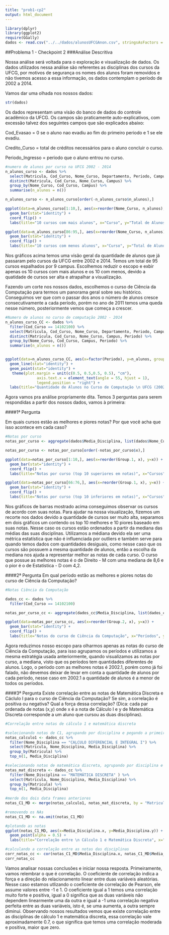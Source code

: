 ```yaml
---
title: "prob1-cp2"
output: html_document
---
```


```r
library(dplyr)
library(ggplot2)
require(GGally)
dados <- read.csv("../../dados/alunosUFCGAnon.csv", stringsAsFactors = F)
```


##Problema 1 - Checkpoint 2
###Análise Descritiva

Nossa análise será voltada para o exploração e visualização de dados. Os dados utilizados nessa análise são referentes as disciplinas dos cursos da UFCG, por motivos de segurança os nomes dos alunos foram removidos e não tivemos acesso a essa informação, os dados contemplam o período de 2002 a 2014. 

Vamos dar uma olhada nos nossos dados:

```r
str(dados)
```

Os dados representam uma visão do banco de dados do controle acadêmico da UFCG. Os campos são praticamente auto-explicativos, com excessão talvez dos seguintes campos que são explicados abaixo:

Cod_Evasao = 0 se o aluno nao evadiu ao fim do primeiro periodo e 1 se ele evadiu.

Credito_Curso = total de créditos necessários para o aluno concluir o curso.

Periodo_Ingresso = periodo que o aluno entrou no curso.


```r
#numero de alunos por curso na UFCG 2002 - 2014
n_alunos_curso <- dados %>%
  select(Matricula, Cod_Curso, Nome_Curso, Departamento, Periodo, Campus) %>%
  distinct(Matricula, Cod_Curso, Nome_Curso, Campus) %>%
  group_by(Nome_Curso, Cod_Curso, Campus) %>%
  summarise(n_alunos = n()) 

n_alunos_curso <- n_alunos_curso[order(-n_alunos_curso$n_alunos),]

ggplot(data=n_alunos_curso[1:10,], aes(x=reorder(Nome_Curso, n_alunos), y=n_alunos, group=1)) + 
  geom_bar(stat="identity") +
  coord_flip() +
  labs(title="10 cursos com mais alunos", x="Curso", y="Total de Alunos")

ggplot(data=n_alunos_curso[86:95,], aes(x=reorder(Nome_Curso, n_alunos), y=n_alunos, group=1)) + 
  geom_bar(stat="identity") +
  coord_flip() +
  labs(title="10 cursos com menos alunos", x="Curso", y="Total de Alunos")

```
Nos gráficos acima temos uma visão geral da quantidade de alunos que já passaram pelo cursos da UFCG entre 2002 e 2014. Temos um total de 95 cursos espalhados por 9 campus. Escolhemos reduzir o escopo e exbir apenas os 10 cursos com mais alunos e os 10 com menos, devido a quatidade de cursos ser alta e atrapalhar a visualização. 

Fazendo um corte nos nossos dados, escolhemos o curso de Ciência da Computação para termos um panorama geral sobre seu histórico. Conseguimos ver que com o passar dos anos o número de alunos cresce consecutivamente a cada período, porém no ano de 2011 temos uma queda nesse número, posteriormente vemos que começa a crescer. 
```r
#Numero de alunos no curso de computação 2002 - 2014
n_alunos_curso_CC <- dados %>%
  filter(Cod_Curso == 14102100) %>%
  select(Matricula, Cod_Curso, Nome_Curso, Departamento, Periodo, Campus) %>%
  distinct(Matricula, Cod_Curso, Nome_Curso, Campus, Periodo) %>%
  group_by(Nome_Curso, Cod_Curso, Campus, Periodo) %>%
  summarise(n_alunos = n()) 


ggplot(data=n_alunos_curso_CC, aes(x=factor(Periodo), y=n_alunos, group=1)) + 
  geom_line(stat="identity") +
  geom_point(stat="identity") +
   theme(plot.margin = unit(c(0.5, 0.5,0.5, 0.5), "cm"), 
              axis.text.x = element_text(angle = 55, hjust = 1),
              legend.position = "right") +
  labs(title="Quantidade de Alunos no Curso de Computação \n UFCG (2002 - 2014)", x="Alunos em CC", y="Total de Alunos")

```

Agora vamos pra análise propriamente dita. Temos 3 perguntas para serem respondidas a partir dos nossos dados, vamos à primeira:

####1ª Pergunta

Em quais cursos estão as melhores e piores notas? Por que você acha que isso acontece em cada caso?

```r
#Notas por curso
notas_por_curso <- aggregate(dados$Media_Disciplina, list(dados$Nome_Curso), FUN = median, na.rm=TRUE)

notas_por_curso <- notas_por_curso[order(-notas_por_curso$x),]

ggplot(data=notas_por_curso[1:10,], aes(x=reorder(Group.1, x), y=x)) + 
  geom_bar(stat="identity") +
  coord_flip() +
  labs(title="Notas por curso (top 10 superiores em notas)", x="Cursos", y="Notas")

ggplot(data=notas_por_curso[66:76,], aes(x=reorder(Group.1, x), y=x)) + 
  geom_bar(stat="identity") +
  coord_flip() +
  labs(title="Notas por curso (top 10 inferiores em notas)", x="Cursos", y="Notas")
```
Nos gráficos de barras mostrado acima conseguimos observar os cursos de acordo com suas notas. Para ajudar na nossa visualização, fizemos um recorte nos dados devido a quantidade de cursos ser muito alta, separamos em dois gráficos um contendo os top 10 melhores e 10 piores baseado em suas notas. Nesse caso os cursos estão ordenados a partir da mediana das médias das suas disciplinas. Utilizamos a médiana devido ela ser uma métrica estatística que não é influenciada por outliers e também serve para quando temos dados com quantidades desiguais, como nesse caso que os cursos são possuem a mesma quantidade de alunos, então a escolha da mediana nos ajuda a representar melhor as notas de cada curso. 
O curso que possue as melhores notas é o de Direito - M com uma mediana de 8,6 e o pior é o de Estatística - D com 4,2.

####2ª Pergunta
Em qual período estão as melhores e piores notas do curso de Ciência da Computação?
```r
#Notas Ciência da Computação

dados_cc <- dados %>%
  filter(Cod_Curso == 14102100)

notas_por_curso_cc <- aggregate(dados_cc$Media_Disciplina, list(dados_cc$Nome_Curso, dados_cc$Periodo), FUN = median, na.rm=TRUE)

ggplot(data=notas_por_curso_cc, aes(x=reorder(Group.2, x), y=x)) + 
  geom_bar(stat="identity") +
  coord_flip() +
  labs(title="Notas do curso de Ciência da Computação", x="Períodos", y="Notas")

```
Agora reduzimos nosso escopo para olharmos apenas as notas do curso de Ciência da Computação, para isso agrupamos os períodos e utilizamos a mesma estratégia usada anteriormente, quando visualizamos as notas por curso, a mediana, visto que os períodos tem quantidades diferentes de alunos.  Logo, o período com as melhores notas é 2002.1, porém como já foi falado, não devemos deixar de levar em conta a quantidade de alunos por cada período, nesse caso em 2002.1 a quantidade de alunos é a menor de todos os períodos. 

####3ª Pergunta
Existe correlação entre as notas de Matemática Discreta e Cáclulo I para o curso de Ciência da Computação? Se sim, a correlação é positiva ou negativa? Qual a força dessa correlação? (Dica: cada par ordenada de notas (x,y) onde x é a nota de Cálculo I e y de Matemática Discreta corresponde a um aluno que cursou as duas disciplinas).

```r
#Correlação entre notas de cálculo 1 e matemática discreta

#selecionando notas de C1, agrupando por disciplina e pegando a primeira maior nota, caso o aluno tenha cursado mais de uma vez
notas_calculo1 <- dados_cc %>%
  filter(Nome_Disciplina == "CALCULO DIFERENCIAL E INTEGRAL I") %>%
  select(Matricula, Nome_Disciplina, Media_Disciplina) %>%
  group_by(Matricula) %>% 
  top_n(1, Media_Disciplina)

#selecionando notas de matemática discreta, agrupando por disciplina e pegando a primeira maior nota, caso o aluno tenha cursado mais de uma vez
notas_mat_discreta <- dados_cc %>%
  filter(Nome_Disciplina == "MATEMÁTICA DISCRETA" ) %>%
  select(Matricula, Nome_Disciplina, Media_Disciplina) %>%
  group_by(Matricula) %>% 
  top_n(1, Media_Disciplina)
  
#merde dos dois data frames anteriores
notas_C1_MD <- merge(notas_calculo1, notas_mat_discreta, by = "Matricula")

#removendo os NAs
notas_C1_MD <- na.omit(notas_C1_MD)

#plotando as notas
ggplot(notas_C1_MD, aes(x=Media_Disciplina.x, y=Media_Disciplina.y)) +
  geom_point(alpha = 0.5) +
  labs(title="Correlação entre \n Cálculo 1 e Matemática Discreta", x="Notas C1", y="Notas Mat. Discreta")

#calculando a correlação entre as notas das disciplinas
corr_notas_cc <- cor(notas_C1_MD$Media_Disciplina.x, notas_C1_MD$Media_Disciplina.y)
corr_notas_cc

```

Vamos analisar nossas conclusões e iniciar nossa resposta. Primeiramente, vamos relembrar o que é correlação. O coeficiente de correlação indica a força e a direção do relacionamento linear entre duas variáveis aleatórias. Nesse caso estamos utlizando o coeficiente de correlação de Pearson, ele assume valores entre -1 e 1. O coeficiente igual a 1 temos uma correlação muito forte e positiva, igual a 0 significa que as duas variáveis não dependem linearmente uma da outra e igual a -1  uma correlação negativa perfeita entre as duas variáveis, isto é, se uma aumenta, a outra sempre diminui. Observando nossos resultados vemos que existe correlação entre as disciplinas de cálculo 1 e matemática discreta, essa correlação vale aproximadamente 0.7, o que significa que temos uma correlação moderada e positiva, maior que zero. 
